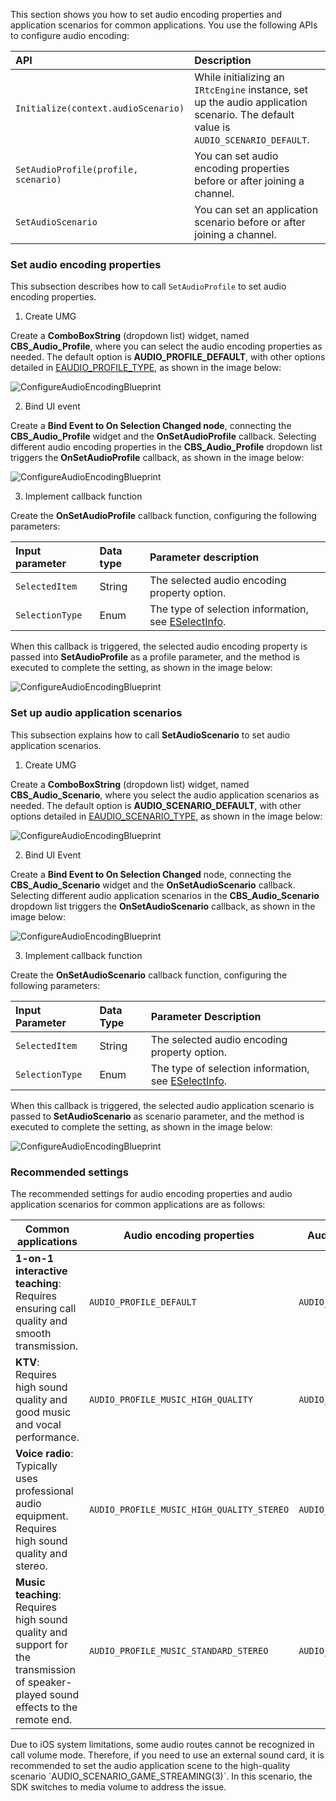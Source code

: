 <PlatformWrapper platform="blueprint">

This section shows you how to set audio encoding properties and application scenarios for common applications. You use the following APIs to configure audio encoding:

| API | Description |
|:--- |:----------- |
| `Initialize(context.audioScenario)` | While initializing  an `IRtcEngine` instance, set up the audio application scenario. The default value is `AUDIO_SCENARIO_DEFAULT`. |
| `SetAudioProfile(profile, scenario)`   | You can set audio encoding properties before or after joining a channel. |
| `SetAudioScenario`           | You can set an application scenario before or after joining a channel. |

### Set audio encoding properties
This subsection describes how to call `SetAudioProfile` to set audio encoding properties.

1. Create UMG

Create a **ComboBoxString** (dropdown list) widget, named **CBS_Audio_Profile**, where you can select the audio encoding properties as needed. The default option is **AUDIO_PROFILE_DEFAULT**, with other options detailed in [EAUDIO_PROFILE_TYPE](https://api-ref.agora.io/en/video-sdk/blueprint/4.x/API/enum_audioscenariotype.html), as shown in the image below:

![ConfigureAudioEncodingBlueprint](https://agora-doc.s3.us-east-1.amazonaws.com/images/video-sdk/configure_audio_encoding_implementation_blueprint-1.png)

2. Bind UI event

Create a **Bind Event to On Selection Changed node**, connecting the **CBS_Audio_Profile** widget and the **OnSetAudioProfile** callback. Selecting different audio encoding properties in the **CBS_Audio_Profile** dropdown list triggers the **OnSetAudioProfile** callback, as shown in the image below:

![ConfigureAudioEncodingBlueprint](https://agora-doc.s3.us-east-1.amazonaws.com/images/video-sdk/configure_audio_encoding_implementation_blueprint-2.png)

3. Implement callback function

Create the **OnSetAudioProfile** callback function, configuring the following parameters:
    
| Input parameter | Data type | Parameter description |
|:-------------- |:--------- |:--------------------- |
| `SelectedItem` | String | The selected audio encoding property option. |
| `SelectionType` | Enum | The type of selection information, see [ESelectInfo](https://docs.unrealengine.com/4.26/en-US/API/Runtime/SlateCore/Types/ESelectInfo__Type/). |

When this callback is triggered, the selected audio encoding property is passed into **SetAudioProfile** as a profile parameter, and the method is executed to complete the setting, as shown in the image below:

![ConfigureAudioEncodingBlueprint](https://agora-doc.s3.us-east-1.amazonaws.com/images/video-sdk/configure_audio_encoding_implementation_blueprint-3.png)

### Set up audio application scenarios
This subsection explains how to call **SetAudioScenario** to set audio application scenarios.

1. Create UMG

Create a **ComboBoxString** (dropdown list) widget, named **CBS_Audio_Scenario**, where you select the audio application scenarios as needed. The default option is **AUDIO_SCENARIO_DEFAULT**, with other options detailed in [EAUDIO_SCENARIO_TYPE](https://api-ref.agora.io/en/video-sdk/blueprint/4.x/API/enum_audioscenariotype.html), as shown in the image below:

![ConfigureAudioEncodingBlueprint](https://agora-doc.s3.us-east-1.amazonaws.com/images/video-sdk/configure_audio_encoding_implementation_blueprint-4.png)

2. Bind UI Event

Create a **Bind Event to On Selection Changed** node, connecting the **CBS_Audio_Scenario** widget and the **OnSetAudioScenario** callback. Selecting different audio application scenarios in the **CBS_Audio_Scenario** dropdown list triggers the **OnSetAudioScenario** callback, as shown in the image below:

![ConfigureAudioEncodingBlueprint](https://agora-doc.s3.us-east-1.amazonaws.com/images/video-sdk/configure_audio_encoding_implementation_blueprint-5.png)

3. Implement callback function

Create the **OnSetAudioScenario** callback function, configuring the following parameters:
    
| Input Parameter | Data Type | Parameter Description |
|:-------------- |:--------- |:--------------------- |
| `SelectedItem` | String | The selected audio encoding property option. |
| `SelectionType` | Enum | The type of selection information, see [ESelectInfo](https://docs.unrealengine.com/4.26/en-US/API/Runtime/SlateCore/Types/ESelectInfo__Type/). |

When this callback is triggered, the selected audio application scenario is passed to **SetAudioScenario** as scenario parameter, and the method is executed to complete the setting, as shown in the image below:

![ConfigureAudioEncodingBlueprint](https://agora-doc.s3.us-east-1.amazonaws.com/images/video-sdk/configure_audio_encoding_implementation_blueprint-6.png)

### Recommended settings
The recommended settings for audio encoding properties and audio application scenarios for common applications are as follows:

| Common applications     | Audio encoding properties         | Audio application scenario    |
|-------------------------|-----------------------------------|-------------------------------|
| **1-on-1 interactive teaching**: Requires ensuring call quality and smooth transmission. | `AUDIO_PROFILE_DEFAULT`         | `AUDIO_SCENARIO_DEFAULT`      |
| **KTV**: Requires high sound quality and good music and vocal performance. | `AUDIO_PROFILE_MUSIC_HIGH_QUALITY` | `AUDIO_SCENARIO_GAME_STREAMING` |
| **Voice radio**: Typically uses professional audio equipment. Requires high sound quality and stereo. | `AUDIO_PROFILE_MUSIC_HIGH_QUALITY_STEREO` | `AUDIO_SCENARIO_GAME_STREAMING` |
| **Music teaching**: Requires high sound quality and support for the transmission of speaker-played sound effects to the remote end. | `AUDIO_PROFILE_MUSIC_STANDARD_STEREO` | `AUDIO_SCENARIO_GAME_STREAMING` |

<Admonition type="info" title="Information">
Due to iOS system limitations, some audio routes cannot be recognized in call volume mode. Therefore, if you need to use an external sound card, it is recommended to set the audio application scene to the high-quality scenario `AUDIO_SCENARIO_GAME_STREAMING(3)`. In this scenario, the SDK switches to media volume to address the issue.
</Admonition>

</PlatformWrapper>